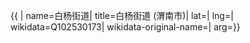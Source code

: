 {{ {{{1|PRC admin/showdata}}}|
name=白杨街道|
title=白杨街道 (渭南市)|
lat=|
lng=|
wikidata=Q102530173|
wikidata-original-name=|
arg={{{arg|}}}}}